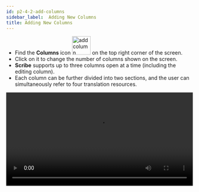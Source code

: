 ```yaml
---
id: p2-4-2-add-columns
sidebar_label:  Adding New Columns
title: Adding New Columns
---
```


- Find the **Columns** icon <img src="/scribeAssetsV2/how-to/add-cloumn.png"  width="50px" alt="add column"/> on the top right corner of the screen. 
- Click on it to change the number of columns shown on the screen.
- **Scribe** supports up to three columns open at a time (including the editing column). 
- Each column can be further divided into two sections, and the user can simultaneously refer to four translation resources.

<video controls src="/scribeAssetsV2/how-to/add-columns.mov" width="100%" type="video/mov"/>
